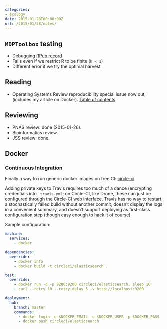 ```yaml
---
categories:
- ecology
date: 2015-01-28T00:00:00Z
url: /2015/01/28/notes/
---
```


`MDPToolbox` testing
------------------

- Debugging [RPub record](http://rpubs.com/cboettig/55260)
- Fails even if we restrict R to be finite (`h < 1`)
- Different error if we try the optimal harvest




Reading 
-------

- Operating Systems Review reproducibility special issue now out; (includes my article on Docker). [Table of contents](http://dl.acm.org/citation.cfm?id=2723872&picked=prox&cfid=475356683&cftoken=29119830)


Reviewing
----------

- PNAS review: done (2015-01-26).
- Bioinformatics review. 
- JSS review: done. 


Docker
------


### Continuous Integration ###

Finally a way to run generic docker images on free CI: [circle-ci](https://circleci.com/docs/docker)

Adding private keys to Travis requires too much of a dance (encrypting credentials into `.travis.yml`; on Circle-CI, like Drone, these can just be configured through the Circle-CI web interface.  Travis has no way to restart a stochastically failed build without another commit, doesn't display the logs in  a convenient summary, and doesn't support deploying as first-class configuration step (though easy enough to hack it of course)




Sample configuration:

```yaml
machine:
  services:
    - docker

dependencies:
  override:
    - docker info
    - docker build -t circleci/elasticsearch .

test:
  override:
    - docker run -d -p 9200:9200 circleci/elasticsearch; sleep 10
    - curl --retry 10 --retry-delay 5 -v http://localhost:9200

deployment:
  hub:
    branch: master
    commands:
      - docker login -e $DOCKER_EMAIL -u $DOCKER_USER -p $DOCKER_PASS
      - docker push circleci/elasticsearch
```
